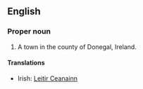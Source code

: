 ==English==
{{wikipedia}}
===Proper noun===
{{en-proper-noun}}

# A town in the county of Donegal, Ireland.

====Translations====
*Irish: [[Leitir Ceanainn]]